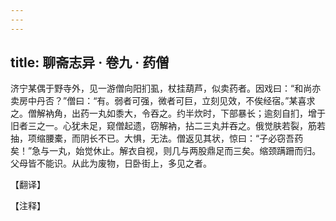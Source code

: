 ```yaml
---
---
---
```

title: 聊斋志异 · 卷九 · 药僧
---

济宁某偶于野寺外，见一游僧向阳扪虱，杖挂葫芦，似卖药者。因戏曰：“和尚亦卖房中丹否？”僧曰：“有。弱者可强，微者可巨，立刻见效，不俟经宿。”某喜求之。僧解衲角，出药一丸如黍大，令吞之。约半炊时，下部暴长；逾刻自扪，增于旧者三之一。心犹未足，窥僧起遗，窃解衲，拈二三丸并吞之。俄觉肤若裂，筋若抽，项缩腰橐，而阴长不已。大惧，无法。僧返见其状，惊曰：“子必窃吾药矣！”急与一丸，始觉休止。解衣自视，则几与两股鼎足而三矣。缩颈蹒跚而归。父母皆不能识。从此为废物，日卧街上，多见之者。

【翻译】

【注释】

